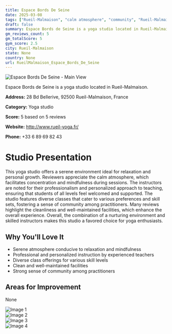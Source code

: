 ```yaml
---
title: Espace Bords De Seine
date: 2025-03-08
tags: ["Rueil-Malmaison", "calm atmosphere", "community", "Rueil-Malmaison"]  
draft: false
summary: Espace Bords de Seine is a yoga studio located in Rueil-Malmaison.
gm_reviews_count: 5
gm_totalScore: 5
gym_score: 2.5
city: Rueil-Malmaison
state: None
country: None
url: RueilMalmaison_Espace_Bords_De_Seine
---
```


<div className="aspect-[16/9] relative my-8">
  <img 
    src="https://lh5.googleusercontent.com/p/AF1QipPDvJNH1Dy5QzU69kjYuSZ4ElAGo_LYfrfjbvd0=w1920-h1080-k-no"
    alt="Espace Bords De Seine - Main View"
    className="object-cover absolute inset-0 w-full h-full rounded-lg"
  />
</div>

Espace Bords de Seine is a yoga studio located in Rueil-Malmaison.

**Address:** 28 Bd Bellerive, 92500 Rueil-Malmaison, France

**Category:** Yoga studio

**Score:** 5 based on 5 reviews

**Website:** http://www.rueil-yoga.fr/

**Phone:** +33 6 89 69 82 43

# Studio Presentation

This yoga studio offers a serene environment ideal for relaxation and personal growth. Reviewers appreciate the calm atmosphere, which facilitates concentration and mindfulness during sessions. The instructors are noted for their professionalism and personalized approach to teaching, ensuring that students of all levels feel welcomed and supported. The studio features diverse classes that cater to various preferences and skill sets, fostering a sense of community among practitioners. Many reviews highlight the cleanliness and well-maintained facilities, which enhance the overall experience. Overall, the combination of a nurturing environment and skilled instructors makes this studio a favored choice for yoga enthusiasts.


## Why You'll Love It

- Serene atmosphere conducive to relaxation and mindfulness
- Professional and personalized instruction by experienced teachers
- Diverse class offerings for various skill levels
- Clean and well-maintained facilities
- Strong sense of community among practitioners

## Areas for Improvement

None

<div className="grid grid-cols-1 xl:grid-cols-2 gap-4 my-8">
<div className="aspect-[4/3] relative"><img src="https://lh5.googleusercontent.com/p/AF1QipP1GYz5q5xCsHFO5dK1_OgItXEUE-prW8c8NmxQ=w1920-h1080-k-no" alt="Image 1" className="object-cover absolute inset-0 w-full h-full rounded-lg" /></div>
<div className="aspect-[4/3] relative"><img src="https://lh5.googleusercontent.com/p/AF1QipMoSFqiGJoNJTH8gSkmYLKvi-0FzaLAjEIh8EP5=w1920-h1080-k-no" alt="Image 2" className="object-cover absolute inset-0 w-full h-full rounded-lg" /></div>
<div className="aspect-[4/3] relative"><img src="https://lh5.googleusercontent.com/p/AF1QipPUh-Y6yQG_iGgN0t8wKi8CeaRfEs6SYNeyBb6w=w1920-h1080-k-no" alt="Image 3" className="object-cover absolute inset-0 w-full h-full rounded-lg" /></div>
<div className="aspect-[4/3] relative"><img src="https://lh5.googleusercontent.com/p/AF1QipOFlgQ5Tv_b_C20ZJh_hdybaS92GLjUkKaN1fXX=w1920-h1080-k-no" alt="Image 4" className="object-cover absolute inset-0 w-full h-full rounded-lg" /></div>
</div>